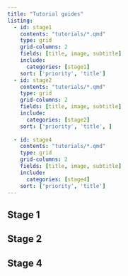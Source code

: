 ```yaml
---
title: "Tutorial guides"
listing: 
  - id: stage1
    contents: "tutorials/*.qmd"
    type: grid
    grid-columns: 2
    fields: [title, image, subtitle]
    include:
      categories: [stage1]
    sort: ['priority', 'title']
  - id: stage2
    contents: "tutorials/*.qmd"
    type: grid
    grid-columns: 2
    fields: [title, image, subtitle]
    include:
      categories: [stage2]
    sort: ['priority', 'title', ]
    
  - id: stage4
    contents: "tutorials/*.qmd"
    type: grid
    grid-columns: 2
    fields: [title, image, subtitle]
    include:
      categories: [stage4]
    sort: ['priority', 'title']
---
```




## Stage 1
  
:::{#stage1}
:::



## Stage 2

:::{#stage2}
:::


## Stage 4

:::{#stage4}
:::